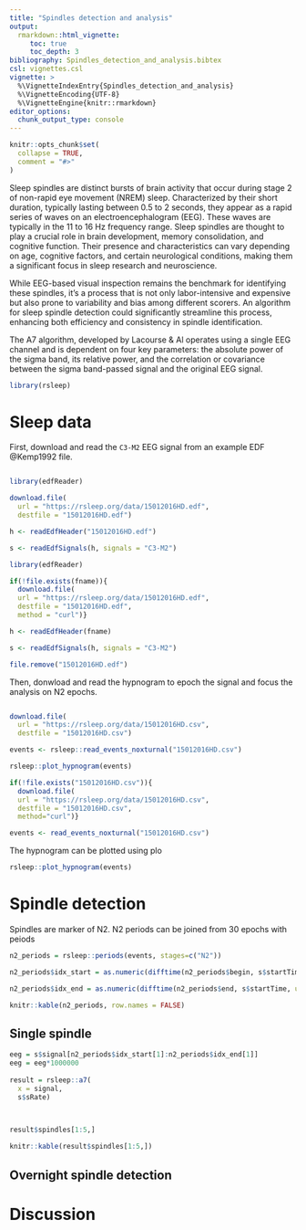 ---
title: "Spindles detection and analysis"
output: 
  rmarkdown::html_vignette:
     toc: true
     toc_depth: 3
bibliography: Spindles_detection_and_analysis.bibtex
csl: vignettes.csl
vignette: >
  %\VignetteIndexEntry{Spindles_detection_and_analysis}
  %\VignetteEncoding{UTF-8}
  %\VignetteEngine{knitr::rmarkdown}
editor_options: 
  chunk_output_type: console
---

```{r, include = FALSE}
knitr::opts_chunk$set(
  collapse = TRUE,
  comment = "#>"
)
```

Sleep spindles are distinct bursts of brain activity that occur during stage 2 of non-rapid eye movement (NREM) sleep. Characterized by their short duration, typically lasting between 0.5 to 2 seconds, they appear as a rapid series of waves on an electroencephalogram (EEG). These waves are typically in the 11 to 16 Hz frequency range. Sleep spindles are thought to play a crucial role in brain development, memory consolidation, and cognitive function. Their presence and characteristics can vary depending on age, cognitive factors, and certain neurological conditions, making them a significant focus in sleep research and neuroscience.

While EEG-based visual inspection remains the benchmark for identifying these spindles, it's a process that is not only labor-intensive and expensive but also prone to variability and bias among different scorers. An algorithm for sleep spindle detection could significantly streamline this process, enhancing both efficiency and consistency in spindle identification.

The A7 algorithm, developed by Lacourse & Al operates using a single EEG channel and is dependent on four key parameters: the absolute power of the sigma band, its relative power, and the correlation or covariance between the sigma band-passed signal and the original EEG signal.

```{r setup, include=FALSE}

library(rsleep)

```

# Sleep data

First, download and read the `C3-M2` EEG signal from an example EDF @Kemp1992 file.

```r

library(edfReader)

download.file(
  url = "https://rsleep.org/data/15012016HD.edf",
  destfile = "15012016HD.edf")

h <- readEdfHeader("15012016HD.edf")

s <- readEdfSignals(h, signals = "C3-M2")

```

```{r edf_read, echo=FALSE}

library(edfReader)

if(!file.exists(fname)){
  download.file(
  url = "https://rsleep.org/data/15012016HD.edf",
  destfile = "15012016HD.edf",
  method = "curl")}

h <- readEdfHeader(fname)

s <- readEdfSignals(h, signals = "C3-M2")

file.remove("15012016HD.edf")

```

Then, donwload and read the hypnogram to epoch the signal and focus the analysis on N2 epochs.

```r

download.file(
  url = "https://rsleep.org/data/15012016HD.csv",
  destfile = "15012016HD.csv")

events <- rsleep::read_events_noxturnal("15012016HD.csv")

rsleep::plot_hypnogram(events)

```

```{r hypnogram, echo=FALSE}

if(!file.exists("15012016HD.csv")){
  download.file(
  url = "https://rsleep.org/data/15012016HD.csv",
  destfile = "15012016HD.csv",
  method="curl")}

events <- read_events_noxturnal("15012016HD.csv")

```

The hypnogram can be plotted using plo

```{r plot_hypnogram, fig.width = 7}

rsleep::plot_hypnogram(events)

```

# Spindle detection

Spindles are marker of N2. N2 periods can be joined from 30 epochs with peiods

```{r}

n2_periods = rsleep::periods(events, stages=c("N2"))

n2_periods$idx_start = as.numeric(difftime(n2_periods$begin, s$startTime, units = "secs")) * s$sRate

n2_periods$idx_end = as.numeric(difftime(n2_periods$end, s$startTime, units = "secs")) * s$sRate - 1

knitr::kable(n2_periods, row.names = FALSE)

```

## Single spindle

```{r}

eeg = s$signal[n2_periods$idx_start[1]:n2_periods$idx_end[1]]
eeg = eeg*1000000
  
result = rsleep::a7(
  x = signal,
  s$sRate)
  
```

```r

result$spindles[1:5,]

```

```{r include=FALSE}

knitr::kable(result$spindles[1:5,])

```


## Overnight spindle detection


# Discussion
